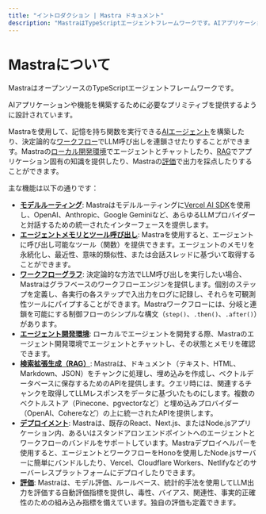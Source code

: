 ```yaml
---
title: "イントロダクション | Mastra ドキュメント"
description: "MastraはTypeScriptエージェントフレームワークです。AIアプリケーションや機能を迅速に構築するのに役立ちます。ワークフロー、エージェント、RAG、統合、同期、評価といった必要なプリミティブのセットを提供します。"
---
```


# Mastraについて

MastraはオープンソースのTypeScriptエージェントフレームワークです。

AIアプリケーションや機能を構築するために必要なプリミティブを提供するように設計されています。

Mastraを使用して、記憶を持ち関数を実行できる[AIエージェント](/docs/agents/overview.mdx)を構築したり、決定論的な[ワークフロー](/docs/workflows/overview.mdx)でLLM呼び出しを連鎖させたりすることができます。Mastraの[ローカル開発環境](/docs/local-dev/mastra-dev.mdx)でエージェントとチャットしたり、[RAG](/docs/rag/overview.mdx)でアプリケーション固有の知識を提供したり、Mastraの[評価](/docs/evals/overview.mdx)で出力を採点したりすることができます。

主な機能は以下の通りです：

* **[モデルルーティング](https://sdk.vercel.ai/docs/introduction)**: Mastraはモデルルーティングに[Vercel AI SDK](https://sdk.vercel.ai/docs/introduction)を使用し、OpenAI、Anthropic、Google Geminiなど、あらゆるLLMプロバイダーと対話するための統一されたインターフェースを提供します。
* **[エージェントメモリとツール呼び出し](/docs/agents/agent-memory.mdx)**: Mastraを使用すると、エージェントに呼び出し可能なツール（関数）を提供できます。エージェントのメモリを永続化し、最近性、意味的類似性、または会話スレッドに基づいて取得することができます。
* **[ワークフローグラフ](/docs/workflows/overview.mdx)**: 決定論的な方法でLLM呼び出しを実行したい場合、Mastraはグラフベースのワークフローエンジンを提供します。個別のステップを定義し、各実行の各ステップで入出力をログに記録し、それらを可観測性ツールにパイプすることができます。Mastraワークフローには、分岐と連鎖を可能にする制御フローのシンプルな構文（`step()`、`.then()`、`.after()`）があります。
* **[エージェント開発環境](/docs/local-dev/mastra-dev.mdx)**: ローカルでエージェントを開発する際、Mastraのエージェント開発環境でエージェントとチャットし、その状態とメモリを確認できます。
* **[検索拡張生成（RAG）](/docs/rag/overview.mdx)**: Mastraは、ドキュメント（テキスト、HTML、Markdown、JSON）をチャンクに処理し、埋め込みを作成し、ベクトルデータベースに保存するためのAPIを提供します。クエリ時には、関連するチャンクを取得してLLMレスポンスをデータに基づいたものにします。複数のベクトルストア（Pinecone、pgvectorなど）と埋め込みプロバイダー（OpenAI、Cohereなど）の上に統一されたAPIを提供します。
* **[デプロイメント](/docs/deployment/deployment.mdx)**: Mastraは、既存のReact、Next.js、またはNode.jsアプリケーション内、あるいはスタンドアロンエンドポイントへのエージェントとワークフローのバンドルをサポートしています。Mastraデプロイヘルパーを使用すると、エージェントとワークフローをHonoを使用したNode.jsサーバーに簡単にバンドルしたり、Vercel、Cloudflare Workers、Netlifyなどのサーバーレスプラットフォームにデプロイしたりできます。
* **[評価](/docs/evals/overview.mdx)**: Mastraは、モデル評価、ルールベース、統計的手法を使用してLLM出力を評価する自動評価指標を提供し、毒性、バイアス、関連性、事実的正確性のための組み込み指標を備えています。独自の評価も定義できます。
